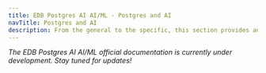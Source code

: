```yaml
---
title: EDB Postgres AI AI/ML - Postgres and AI
navTitle: Postgres and AI
description: From the general to the specific, this section provides an overview of the intersection of Postgres and AI/ML with EDB Postgres AI.
---
```


_The EDB Postgres AI AI/ML official documentation is currently under development. Stay tuned for updates!_
